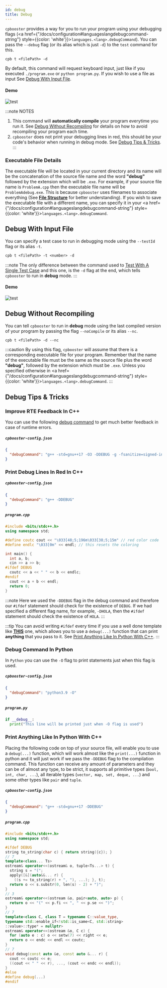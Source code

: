 ```yaml
---
id: debug
title: Debug
---
```



`cpbooster` provides a way for you to run your program using your debugging
flags (<a href={"/docs/configuration#languageslangdebugcommand-string"} style={{color: 'white'}}>`languages.<lang>.debugCommand`</a>).
You can pass the `--debug` flag (or its alias which is just `-d`) to the `test` command for this.

```txt
cpb t <filePath> -d
```

By default, this command will request keyboard input, just like if you executed `./program.exe` or `python program.py`.
If you wish to use a file as input See [Debug With Input File](#debug-with-input-file).

#### Demo

<div className="text--center">
  <img alt="test" src={useBaseUrl('/img/demos/debug_keyboard.gif')} />
</div>

:::note NOTES
1. This command will **automatically compile** your program everytime you run it.
See [Debug Without Recompiling](#debug-without-recompiling) for details on how to avoid recompiling your program each time.
1. `cpbooster` does not print your debugging lines in red, this should be your code's behavior when running in debug mode.
See [Debug Tips & Tricks](#debug-tips--tricks).
:::

### Executable File Details

The executable file will be located in your current directory and its name will
be the concatenation of the source file name and the word **"debug"** followed by the extension
which will be `.exe`. For example, if your source file name is `ProblemA.cpp` then the executable file
name will be `ProblemAdebug.exe`. This is because `cpbooster` uses filenames to associate everything
(See [**File Structure**](/docs/clone#file-structure) for better understanding).
If you wish to save the executable file with a different name,
you can specify it in your <a href={"/docs/configuration#languageslangdebugcommand-string"} style={{color: 'white'}}>`languages.<lang>.debugCommand`</a>.


## Debug With Input File

You can specify a test case to run in debugging mode using the `--testId` flag or its alias `-t`.

```txt
cpb t <filePath> -t <number> -d
```

:::note
The only difference between the command used to [Test With A Single Test Case](/docs/test#test-with-a-single-test-case) and this one, is the
`-d` flag at the end, which tells` cpbooster` to run in **debug** mode.
:::

#### Demo

<div className="text--center">
  <img alt="test" src={useBaseUrl('/img/demos/debug_file.gif')} />
</div>

## Debug Without Recompiling

You can tell `cpbooster` to run in **debug** mode using the last compiled version of your program
by passing the flag `--noCompile` or its alias  `--nc`.

```txt
cpb t <filePath> -d --nc
```

:::caution
By using this flag, `cpbooster` will assume that there is a corresponding executable file
for your program. Remember that the name of the executable file must be the same as the
source file plus the word **"debug"**, followed by the extension which must be `.exe`. Unless you specified otherwise
in <a href={"/docs/configuration#languageslangdebugcommand-string"} style={{color: 'white'}}>`languages.<lang>.debugCommand`</a>.
:::

## Debug Tips & Tricks

### Improve RTE Feedback In C++

You can use the following [debug command](/docs/configuration#languageslangdebugcommand-string) to get much better feedback in case of runtime errors.

##### `cpbooster-config.json`
```json
{
  "debugCommand": "g++ -std=gnu++17 -O3 -DDEBUG -g -fsanitize=signed-integer-overflow -fsanitize=bounds-strict -fsanitize=address -fsanitize=integer-divide-by-zero -fsanitize=float-divide-by-zero -fsanitize=pointer-overflow -fsanitize=shift-exponent -fsplit-stack -Wshadow -Wall -fconcepts"
}
```

### Print Debug Lines In Red In C++

##### `cpbooster-config.json`
```json
{
  "debugCommand": "g++ -DDEBUG"
}
```

##### `program.cpp`
```cpp
#include <bits/stdc++.h>
using namespace std;

#define coutc cout << "\033[48;5;196m\033[38;5;15m" // red color code
#define endlc "\033[0m" << endl; // this resets the coloring

int main() {
  int a, b;
  cin >> a >> b;
#ifdef DEBUG
  coutc << a << " " << b << endlc;
#endif
  cout << a + b << endl;
  return 0;
}
```

:::note
Here we used the `-DDEBUG` flag in the debug command and therefore our `#ifdef` statement
should check for the existence of `DEBUG`. If we had specified a different flag name,
for example, `-DHOLA`, then the `#ifdef` statement should check the existence of `HOLA`.
:::

:::tip
You can avoid writing `#ifdef` every time if you use a well done template like [**THIS**](https://gitlab.com/searleser97/competitive-programming-reference/-/blob/master/Reference/Coding%20Resources/C++/Competitive%20Programming%20Template.cpp) one,
which allows you to use a `debug(...)` function that can print **anything** that you pass to it.
See [Print Anything Like In Python With C++](#print-anything-like-in-python-with-c).
:::

### Debug Command In Python

In `Python` you can use the `-O` flag to print statements just when this flag is used.

##### `cpbooster-config.json`
```json
{
  "debugCommand": "python3.9 -O"
}
```
##### `program.py`
```python
if __debug__:
  print("This line will be printed just when -O flag is used")
```

### Print Anything Like In Python With C++

Placing the following code on top of your source file, will enable you
to use a `debug(...)` function, which will work almost like the `print(...)` function
in python and it will just work if we pass the `-DDEBUG` flag
to the compilation command. This function can receive any amount of parameters and
they can be of almost any type, to be strict, it supports all primitive types
(`bool, int, char, ...`), all iterable types (`vector, map, set, deque, ...`) and some
other types like `pair` and `tuple`.


##### `cpbooster-config.json`
```json
{
  "debugCommand": "g++ -std=gnu++17 -DDEBUG"
}
```

##### `program.cpp`
```cpp
#include <bits/stdc++.h>
using namespace std;

#ifdef DEBUG
string to_string(char c) { return string({c}); }
// 7
template<class... Ts>
ostream& operator<<(ostream& o, tuple<Ts...> t) {
  string s = "(";
  apply([&](auto&&... r) {
    ((s += to_string(r) + ", "), ...); }, t);
  return o << s.substr(0, len(s) - 2) + ")";
}
// 3
ostream& operator<<(ostream &o, pair<auto, auto> p) {
  return o << "(" << p.fi << ", " << p.se << ")";
}
// 7
template<class C, class T = typename C::value_type,
typename std::enable_if<!std::is_same<C, std::string>
::value>::type* = nullptr>
ostream& operator<<(ostream &o, C c) {
  for (auto e : c) o << setw(7) << right << e;
  return o << endc << endl << coutc;
}
// 7
void debug(const auto &e, const auto &... r) {
  cout << coutc << e;
  ((cout << " " << r), ..., (cout << endc << endl));
}
#else
#define debug(...)
#endif
```
